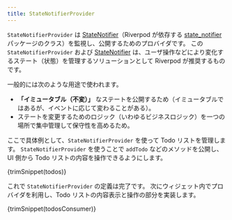 ```yaml
---
title: StateNotifierProvider
---
```



`StateNotifierProvider` は [StateNotifier]（Riverpod が依存する [state_notifier] パッケージのクラス）を監視し、公開するためのプロバイダです。
この `StateNotifierProvider` および [StateNotifier] は、ユーザ操作などにより変化するステート（状態）を管理するソリューションとして Riverpod が推奨するものです。

一般的には次のような用途で使われます。

- **「イミュータブル（不変）」** なステートを公開するため（イミュータブルではあるが、イベントに応じて変わることがある）。
- ステートを変更するためのロジック（いわゆるビジネスロジック）を一つの場所で集中管理して保守性を高めるため。


ここで具体例として、`StateNotifierProvider` を使って Todo リストを管理します。
`StateNotifierProvider` を使うことで `addTodo` などのメソッドを公開し、UI 側から Todo リストの内容を操作できるようにします。

<CodeBlock>{trimSnippet(todos)}</CodeBlock>

これで `StateNotifierProvider` の定義は完了です。
次にウィジェット内でプロバイダを利用し、Todo リストの内容表示と操作の部分を実装します。

<CodeBlock>{trimSnippet(todosConsumer)}</CodeBlock>

[state_notifier]: https://pub.dev/packages/state_notifier
[statenotifier]: https://pub.dev/documentation/state_notifier/latest/state_notifier/StateNotifier-class.html
[provider]: ./provider
[futureprovider]: ./future_provider
